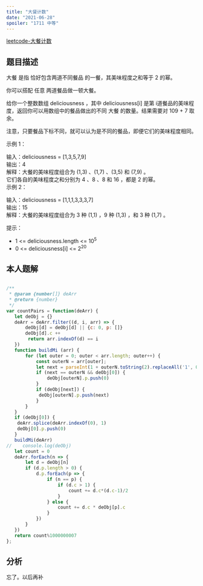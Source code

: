 ```yaml
---
title: "大餐计数"
date: "2021-06-28"
spoiler: "1711 中等"
---
```


[leetcode-大餐计数](https://leetcode.cn/problems/count-good-meals/description/)

## 题目描述

大餐 是指 恰好包含两道不同餐品 的一餐，其美味程度之和等于 2 的幂。  
  
你可以搭配 任意 两道餐品做一顿大餐。  
  
给你一个整数数组 deliciousness ，其中 deliciousness[i] 是第 i​​​​​​​​​​​​​​ 道餐品的美味程度，返回你可以用数组中的餐品做出的不同 大餐 的数量。结果需要对 109 + 7 取余。  
  
注意，只要餐品下标不同，就可以认为是不同的餐品，即便它们的美味程度相同。  
  
   
  
示例 1：  
  
输入：deliciousness = [1,3,5,7,9]  
输出：4  
解释：大餐的美味程度组合为 (1,3) 、(1,7) 、(3,5) 和 (7,9) 。  
它们各自的美味程度之和分别为 4 、8 、8 和 16 ，都是 2 的幂。  
示例 2：  
  
输入：deliciousness = [1,1,1,3,3,3,7]  
输出：15  
解释：大餐的美味程度组合为 3 种 (1,1) ，9 种 (1,3) ，和 3 种 (1,7) 。  
   
  
提示：  
  
* 1 \<= deliciousness.length \<= 10<sup>5</sup>  
* 0 \<= deliciousness[i] \<= 2<sup>20</sup>  

## 本人题解

```javascript

/**
 * @param {number[]} deArr
 * @return {number}
 */
var countPairs = function(deArr) {
   let deObj = {}
   deArr = deArr.filter((d, i, arr) => {
       deObj[d] = deObj[d] || {c: 0, p: []}
       deObj[d].c ++
        return arr.indexOf(d) == i
   })
   function buildMi (arr) {
       for (let outer = 0; outer < arr.length; outer++) {
           const outerN = arr[outer];
           let next = parseInt(1 + outerN.toString(2).replaceAll('1', 0), 2) - outerN
           if (next == outerN && deObj[0]) {
               deObj[outerN].p.push(0)
           }
           if (deObj[next]) {
            deObj[outerN].p.push(next)
           }
       }
   }
   if (deObj[0]) {
    deArr.splice(deArr.indexOf(0), 1)  
    deObj[0].p.push(0)
   }
   buildMi(deArr)
//    console.log(deObj)
   let count = 0
   deArr.forEach(n => {
       let d = deObj[n]
       if (d.p.length > 0) {
           d.p.forEach(p => {
               if (n == p) {
                   if (d.c > 1) {
                       count += d.c*(d.c-1)/2
                   }
               } else {
                   count += d.c * deObj[p].c
               }
           })
       }
   })
   return count%1000000007
};
```

## 分析

忘了。以后再补